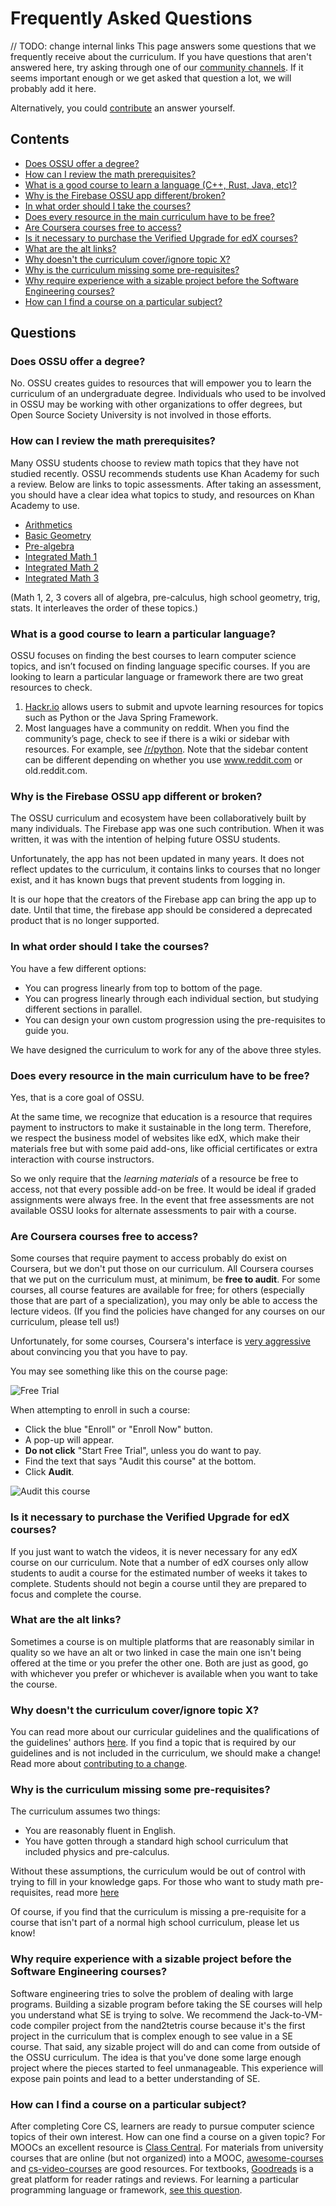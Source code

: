 # Frequently Asked Questions

// TODO: change internal links
This page answers some questions that we frequently receive about the curriculum.
If you have questions that aren't answered here, try asking through one of our [community channels](/#community).
If it seems important enough or we get asked that question a lot, we will probably add it here.

Alternatively, you could [contribute](/faq/contributing) an answer yourself.

## Contents

- [Does OSSU offer a degree?](#does-ossu-offer-a-degree)
- [How can I review the math prerequisites?](#how-can-i-review-the-math-prerequisites)
- [What is a good course to learn a language (C++, Rust, Java, etc)?](#what-is-a-good-course-to-learn-a-particular-language)
- [Why is the Firebase OSSU app different/broken?](#why-is-the-firebase-ossu-app-different-or-broken)
- [In what order should I take the courses?](#in-what-order-should-i-take-the-courses)
- [Does every resource in the main curriculum have to be free?](#does-every-resource-in-the-main-curriculum-have-to-be-free)
- [Are Coursera courses free to access?](#are-coursera-courses-free-to-access)
- [Is it necessary to purchase the Verified Upgrade for edX courses?](#is-it-necessary-to-purchase-the-verified-upgrade-for-edx-courses)
- [What are the alt links?](#what-are-the-alt-links)
- [Why doesn't the curriculum cover/ignore topic X?](#why-doesnt-the-curriculum-coverignore-topic-x)
- [Why is the curriculum missing some pre-requisites?](#why-is-the-curriculum-missing-some-pre-requisites)
- [Why require experience with a sizable project before the Software Engineering courses?](#why-require-experience-with-a-sizable-project-before-the-Software-Engineering-courses)
- [How can I find a course on a particular subject?](#how-can-I-find-a-course-on-a-particular-subject)

## Questions

### Does OSSU offer a degree?

No. OSSU creates guides to resources that will empower you to learn the curriculum of an undergraduate degree. Individuals who used to be involved in OSSU may be working with other organizations to offer degrees, but Open Source Society University is not involved in those efforts.

### How can I review the math prerequisites?

Many OSSU students choose to review math topics that they have not studied recently.
OSSU recommends students use Khan Academy for such a review.
Below are links to topic assessments.
After taking an assessment, you should have a clear idea what topics to study, and resources on Khan Academy to use.

- [Arithmetics](https://www.khanacademy.org/math/arithmetic#arithmetic-subject-challenge)
- [Basic Geometry](https://www.khanacademy.org/math/basic-geo#basic-geo-subject-challenge)
- [Pre-algebra](https://www.khanacademy.org/math/pre-algebra#pre-algebra-subject-challenge)
- [Integrated Math 1](https://www.khanacademy.org/math/math1#math1-subject-challenge)
- [Integrated Math 2](https://www.khanacademy.org/math/math2#math2-subject-challenge)
- [Integrated Math 3](https://www.khanacademy.org/math/math3#math3-subject-challenge)

(Math 1, 2, 3 covers all of algebra, pre-calculus, high school geometry, trig, stats. It interleaves the order of these topics.)

### What is a good course to learn a particular language?

OSSU focuses on finding the best courses to learn computer science topics, and isn’t focused on finding language specific courses. If you are looking to learn a particular language or framework there are two great resources to check.

1. [Hackr.io](https://hackr.io/) allows users to submit and upvote learning resources for topics such as Python or the Java Spring Framework.
2. Most languages have a community on reddit. When you find the community’s page, check to see if there is a wiki or sidebar with resources. For example, see [/r/python](https://old.reddit.com/r/Python). Note that the sidebar content can be different depending on whether you use www.reddit.com or old.reddit.com.

### Why is the Firebase OSSU app different or broken?

The OSSU curriculum and ecosystem have been collaboratively built by many individuals. The Firebase app was one such contribution. When it was written, it was with the intention of helping future OSSU students.

Unfortunately, the app has not been updated in many years. It does not reflect updates to the curriculum, it contains links to courses that no longer exist, and it has known bugs that prevent students from logging in.

It is our hope that the creators of the Firebase app can bring the app up to date. Until that time, the firebase app should be considered a deprecated product that is no longer supported.

### In what order should I take the courses?

You have a few different options:

- You can progress linearly from top to bottom of the page.
- You can progress linearly through each individual section, but studying different sections in parallel.
- You can design your own custom progression using the pre-requisites to guide you.

We have designed the curriculum to work for any of the above three styles.

### Does every resource in the main curriculum have to be free?

Yes, that is a core goal of OSSU.

At the same time, we recognize that education is a resource that requires payment to instructors to make it sustainable in the long term.
Therefore, we respect the business model of websites like edX, which make their materials free but with some paid add-ons, like official certificates or extra interaction with course instructors.

So we only require that the _learning materials_ of a resource be free to access, not that every possible add-on be free.
It would be ideal if graded assignments were always free. In the event that free assessments are not available OSSU looks for alternate assessments to pair with a course.

### Are Coursera courses free to access?

Some courses that require payment to access probably do exist on Coursera, but we don't put those on our curriculum.
All Coursera courses that we put on the curriculum must, at minimum, be **free to audit**.
For some courses, all course features are available for free;
for others (especially those that are part of a specialization), you may only be able to access the lecture videos.
(If you find the policies have changed for any courses on our curriculum, please tell us!)

Unfortunately, for some courses, Coursera's interface is [very aggressive](https://darkpatterns.org/) about convincing you that you have to pay.

You may see something like this on the course page:

![Free Trial](http://i.imgur.com/MxOcYZv.png)

When attempting to enroll in such a course:

- Click the blue "Enroll" or "Enroll Now" button.
- A pop-up will appear.
- **Do not click** "Start Free Trial", unless you do want to pay.
- Find the text that says "Audit this course" at the bottom.
- Click **Audit**.

![Audit this course](https://user-images.githubusercontent.com/3349406/27321369-95ca12e6-55cc-11e7-9b5c-f8fedd8fd643.png)

### Is it necessary to purchase the Verified Upgrade for edX courses?

If you just want to watch the videos, it is never necessary for any edX course on our curriculum. Note that a number of edX courses only allow students to audit a course for the estimated number of weeks it takes to complete. Students should not begin a course until they are prepared to focus and complete the course.

### What are the alt links?

Sometimes a course is on multiple platforms that are reasonably similar in quality so we have an alt or two linked in case the main one isn't being offered at the time or you prefer the other one. Both are just as good, go with whichever you prefer or whichever is available when you want to take the course.

### Why doesn't the curriculum cover/ignore topic X?

You can read more about our curricular guidelines and the qualifications of the guidelines' authors [here](/faq/curricular_guidelines). If you find a topic that is required by our guidelines and is not included in the curriculum, we should make a change! Read more about [contributing to a change](/faq/contributing).

### Why is the curriculum missing some pre-requisites?

The curriculum assumes two things:

- You are reasonably fluent in English.
- You have gotten through a standard high school curriculum that included physics and pre-calculus.

Without these assumptions, the curriculum would be out of control with trying to fill in your knowledge gaps.
For those who want to study math pre-requisites, read more [here](#how-can-i-review-the-math-prerequisites)

Of course, if you find that the curriculum is missing a pre-requisite for a course that isn't part of a normal high school curriculum, please let us know!

### Why require experience with a sizable project before the Software Engineering courses?

Software engineering tries to solve the problem of dealing with large programs. Building a sizable program before taking the SE courses will help you understand what SE is trying to solve. We recommend the Jack-to-VM-code compiler project from the nand2tetris course because it's the first project in the curriculum that is complex enough to see value in a SE course. That said, any sizable project will do and can come from outside of the OSSU curriculum. The idea is that you've done some large enough project where the pieces started to feel unmanageable. This experience will expose pain points and lead to a better understanding of SE.

### How can I find a course on a particular subject?

After completing Core CS, learners are ready to pursue computer science
topics of their own interest. How can one find a course on a given topic?
For MOOCs an excellent resource is [Class Central](https://www.classcentral.com/).
For materials from university courses that are online (but not organized)
into a MOOC, [awesome-courses](https://github.com/prakhar1989/awesome-courses) and
[cs-video-courses](https://github.com/Developer-Y/cs-video-courses)
are good resources. For textbooks, [Goodreads](https://www.goodreads.com/genres/computer-science)
is a great platform for reader ratings and reviews.
For learning a particular programming language or framework,
[see this question](#what-is-a-good-course-to-learn-a-particular-language).

```

```
